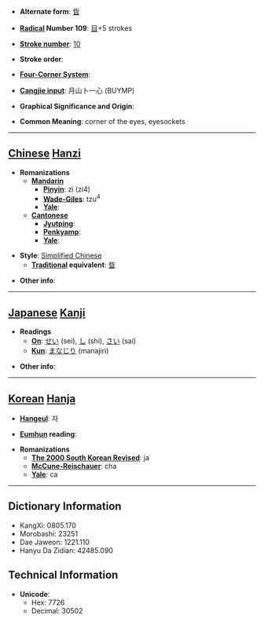 * '''Alternate form''': [[眥]]

* '''[[Wiktionary:Chinese radical index| Radical]] Number 109''': [[Wiktionary:Chinese radical index 目|目]]+5 strokes

* '''[[Wiktionary:Chinese total strokes index|Stroke number]]''': [[Wiktionary:Chinese total strokes index 10|10]]

* '''Stroke order''': 

* '''[[Wiktionary:Chinese four corner index|Four-Corner System]]''': 

* '''[[Wiktionary:Chinese Cangjie index|Cangjie input]]''': 月山卜一心 (BUYMP)

* '''Graphical Significance and Origin''': 

* '''Common Meaning''': corner of the eyes, eyesockets

----

== [[Chinese]] [[Hanzi]] ==

* '''Romanizations'''
** '''[[Mandarin]]'''
*** '''[[Pinyin]]''': zì (zi4)
*** '''[[Wade-Giles]]''': tzu<sup>4</sup>
*** '''[[Yale]]''': 
** '''[[Cantonese]]'''
*** '''[[Jyutping]]''':
*** '''[[Penkyamp]]''': 
*** '''[[Yale]]''': 

* '''Style''': [[Simplified Chinese]] 
** '''[[Traditional Chinese|Traditional]] equivalent''': [[眥]]

* '''Other info''': 

----

== [[Japanese]] [[Kanji]] ==

* '''Readings'''
** '''[[On]]''': [[せい]] (sei), [[し]] (shi), [[さい]] (sai)
** '''[[Kun]]''': [[まなじり]] (manajiri)

* '''Other info''':  

----

== [[Korean]] [[Hanja]] ==

* '''[[Hangeul]]''': 자

* '''[[Eumhun]] reading''': 

* '''Romanizations'''
** '''[[The 2000 South Korean Revised Romanization|The 2000 South Korean Revised]]''': ja
** '''[[McCune-Reischauer]]''': cha
** '''[[Yale]]''': ca

----

== Dictionary Information ==

* KangXi: 0805.170
* Morobashi: 23251
* Dae Jaweon: 1221.110
* Hanyu Da Zidian: 42485.090

== Technical Information ==

* '''Unicode''':
** Hex: 7726
** Decimal: 30502